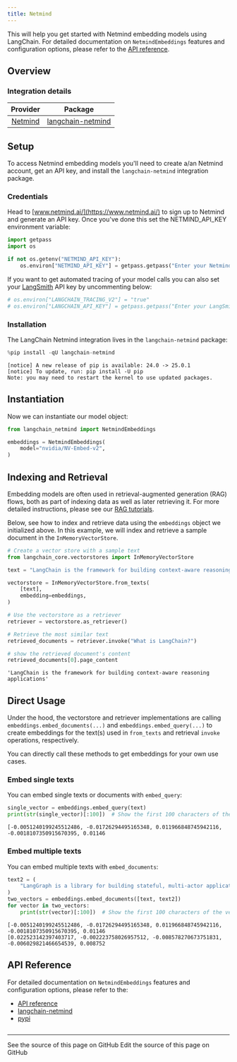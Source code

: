 ```yaml
---
title: Netmind
---
```


This will help you get started with Netmind embedding models using LangChain. For detailed documentation on `NetmindEmbeddings` features and configuration options, please refer to the [API reference](https://python.langchain.com/api_reference/).

## Overview

### Integration details

| Provider | Package |
|:--------:|:-------:|
| [Netmind](/oss/python/integrations/providers/netmind/) | [langchain-netmind](https://python.langchain.com/api_reference/) |

## Setup

To access Netmind embedding models you'll need to create a/an Netmind account, get an API key, and install the `langchain-netmind` integration package.

### Credentials

Head to [www.netmind.ai/](https://www.netmind.ai/) to sign up to Netmind and generate an API key. Once you've done this set the NETMIND_API_KEY environment variable:

```python
import getpass
import os

if not os.getenv("NETMIND_API_KEY"):
    os.environ["NETMIND_API_KEY"] = getpass.getpass("Enter your Netmind API key: ")
```

If you want to get automated tracing of your model calls you can also set your [LangSmith](https://docs.smith.langchain.com/) API key by uncommenting below:

```python
# os.environ["LANGCHAIN_TRACING_V2"] = "true"
# os.environ["LANGCHAIN_API_KEY"] = getpass.getpass("Enter your LangSmith API key: ")
```

### Installation

The LangChain Netmind integration lives in the `langchain-netmind` package:

```python
%pip install -qU langchain-netmind
```

```output
[notice] A new release of pip is available: 24.0 -> 25.0.1
[notice] To update, run: pip install -U pip
Note: you may need to restart the kernel to use updated packages.
```

## Instantiation

Now we can instantiate our model object:

```python
from langchain_netmind import NetmindEmbeddings

embeddings = NetmindEmbeddings(
    model="nvidia/NV-Embed-v2",
)
```

## Indexing and Retrieval

Embedding models are often used in retrieval-augmented generation (RAG) flows, both as part of indexing data as well as later retrieving it. For more detailed instructions, please see our [RAG tutorials](/oss/python/langchain/rag).

Below, see how to index and retrieve data using the `embeddings` object we initialized above. In this example, we will index and retrieve a sample document in the `InMemoryVectorStore`.

```python
# Create a vector store with a sample text
from langchain_core.vectorstores import InMemoryVectorStore

text = "LangChain is the framework for building context-aware reasoning applications"

vectorstore = InMemoryVectorStore.from_texts(
    [text],
    embedding=embeddings,
)

# Use the vectorstore as a retriever
retriever = vectorstore.as_retriever()

# Retrieve the most similar text
retrieved_documents = retriever.invoke("What is LangChain?")

# show the retrieved document's content
retrieved_documents[0].page_content
```

```output
'LangChain is the framework for building context-aware reasoning applications'
```

## Direct Usage

Under the hood, the vectorstore and retriever implementations are calling `embeddings.embed_documents(...)` and `embeddings.embed_query(...)` to create embeddings for the text(s) used in `from_texts` and retrieval `invoke` operations, respectively.

You can directly call these methods to get embeddings for your own use cases.

### Embed single texts

You can embed single texts or documents with `embed_query`:

```python
single_vector = embeddings.embed_query(text)
print(str(single_vector)[:100])  # Show the first 100 characters of the vector
```

```output
[-0.0051240199245512486, -0.01726294495165348, 0.011966848745942116, -0.0018107350915670395, 0.01146
```

### Embed multiple texts

You can embed multiple texts with `embed_documents`:

```python
text2 = (
    "LangGraph is a library for building stateful, multi-actor applications with LLMs"
)
two_vectors = embeddings.embed_documents([text, text2])
for vector in two_vectors:
    print(str(vector)[:100])  # Show the first 100 characters of the vector
```

```output
[-0.0051240199245512486, -0.01726294495165348, 0.011966848745942116, -0.0018107350915670395, 0.01146
[0.022523142397403717, -0.002223758026957512, -0.008578270673751831, -0.006029821466654539, 0.008752
```

## API Reference

For detailed documentation on `NetmindEmbeddings` features and configuration options, please refer to the:

* [API reference](https://python.langchain.com/api_reference/)
* [langchain-netmind](https://github.com/protagolabs/langchain-netmind)
* [pypi](https://pypi.org/project/langchain-netmind/)

```python

```

---

<CardGroup cols={2}>
  <Card title="View Source" icon="eye" href="https://github.com/langchain-ai/docs/blob/main/src/oss/python/integrations/text_embedding/netmind.mdx">
    See the source of this page on GitHub
  </Card>
  <Card title="Edit Source" icon="pen-to-square" href="https://github.com/langchain-ai/docs/edit/main/src/oss/python/integrations/text_embedding/netmind.mdx">
    Edit the source of this page on GitHub
  </Card>
</CardGroup>
